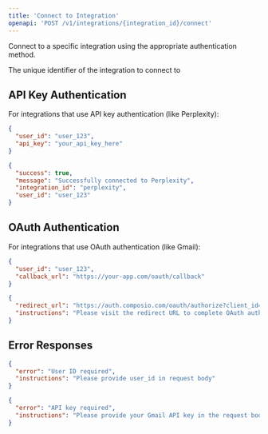 ```yaml
---
title: 'Connect to Integration'
openapi: 'POST /v1/integrations/{integration_id}/connect'
---
```


Connect to a specific integration using the appropriate authentication method.

<ParamField header="integration_id" type="string" required>
  The unique identifier of the integration to connect to
</ParamField>

## API Key Authentication

For integrations that use API key authentication (like Perplexity):

<RequestExample>

```json
{
  "user_id": "user_123",
  "api_key": "your_api_key_here"
}
```

</RequestExample>

<ResponseExample>

```json Response
{
  "success": true,
  "message": "Successfully connected to Perplexity",
  "integration_id": "perplexity",
  "user_id": "user_123"
}
```

</ResponseExample>

## OAuth Authentication

For integrations that use OAuth authentication (like Gmail):

<RequestExample>

```json
{
  "user_id": "user_123",
  "callback_url": "https://your-app.com/oauth/callback"
}
```

</RequestExample>

<ResponseExample>

```json Response
{
  "redirect_url": "https://auth.composio.com/oauth/authorize?client_id=...",
  "instructions": "Please visit the redirect URL to complete OAuth authentication"
}
```

</ResponseExample>

## Error Responses

<ResponseExample>

```json Response
{
  "error": "User ID required",
  "instructions": "Please provide user_id in request body"
}
```

</ResponseExample>

<ResponseExample>

```json Response
{
  "error": "API key required",
  "instructions": "Please provide your Gmail API key in the request body"
}
```

</ResponseExample>
